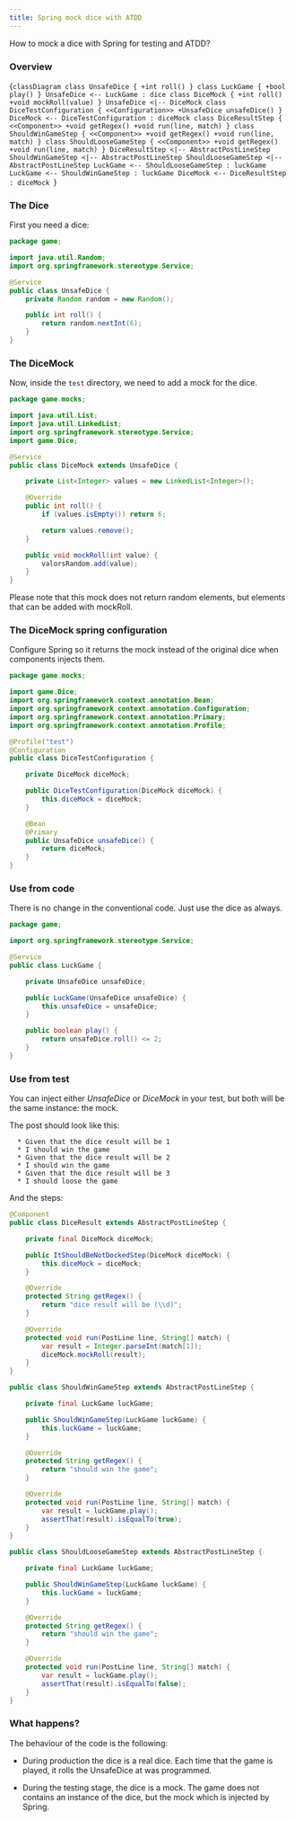 ```yaml
---
title: Spring mock dice with ATDD
---
```


How to mock a dice with Spring for testing and ATDD?

### Overview

<Mermaid>{`classDiagram
    class UnsafeDice {
        +int roll()
    }
    class LuckGame {
        +bool play()
    }
    UnsafeDice <-- LuckGame : dice
    class DiceMock {
        +int roll()
        +void mockRoll(value)
    }
    UnsafeDice <|-- DiceMock
    class DiceTestConfiguration {
        <<Configuration>>
        +UnsafeDice unsafeDice()
    }
    DiceMock <-- DiceTestConfiguration : diceMock
    class DiceResultStep {
        <<Component>>
        +void getRegex()
        +void run(line, match)
    }
    class ShouldWinGameStep {
        <<Component>>
        +void getRegex()
        +void run(line, match)
    }
    class ShouldLooseGameStep {
        <<Component>>
        +void getRegex()
        +void run(line, match)
    }
    DiceResultStep <|-- AbstractPostLineStep
    ShouldWinGameStep <|-- AbstractPostLineStep
    ShouldLooseGameStep <|-- AbstractPostLineStep
    LuckGame <-- ShouldLooseGameStep : luckGame
    LuckGame <-- ShouldWinGameStep : luckGame
    DiceMock <-- DiceResultStep : diceMock
`}</Mermaid>

### The Dice

First you need a dice:

```java
package game;

import java.util.Random;
import org.springframework.stereotype.Service;

@Service
public class UnsafeDice {
    private Random random = new Random();

    public int roll() {
        return random.nextInt(6);
    }
}
```

### The DiceMock

Now, inside the `test` directory, we need to add a mock for the dice.

```java
package game.mocks;

import java.util.List;
import java.util.LinkedList;
import org.springframework.stereotype.Service;
import game.Dice;

@Service
public class DiceMock extends UnsafeDice {

    private List<Integer> values = new LinkedList<Integer>();

    @Override
    public int roll() {
        if (values.isEmpty()) return 6;

        return values.remove();
    }

    public void mockRoll(int value) {
        valorsRandom.add(value);
    }
}
```

Please note that this mock does not return random elements, but elements that
can be added with mockRoll.

### The DiceMock spring configuration

Configure Spring so it returns the mock instead of the original dice when
components injects them.

```java
package game.mocks;

import game.Dice;
import org.springframework.context.annotation.Bean;
import org.springframework.context.annotation.Configuration;
import org.springframework.context.annotation.Primary;
import org.springframework.context.annotation.Profile;

@Profile("test")
@Configuration
public class DiceTestConfiguration {

    private DiceMock diceMock;

    public DiceTestConfiguration(DiceMock diceMock) {
        this.diceMock = diceMock;
    }

    @Bean
    @Primary
    public UnsafeDice unsafeDice() {
        return diceMock;
    }
}
```

### Use from code

There is no change in the conventional code. Just use the dice as always.

```java
package game;

import org.springframework.stereotype.Service;

@Service
public class LuckGame {

    private UnsafeDice unsafeDice;

    public LuckGame(UnsafeDice unsafeDice) {
        this.unsafeDice = unsafeDice;
    }

    public boolean play() {
        return unsafeDice.roll() <= 2;
    }
}
```

### Use from test

You can inject either _UnsafeDice_ or _DiceMock_ in your test, but both will be
the same instance: the mock.

The post should look like this:

```
  * Given that the dice result will be 1
  * I should win the game
  * Given that the dice result will be 2
  * I should win the game
  * Given that the dice result will be 3
  * I should loose the game
```

And the steps:

```java
@Component
public class DiceResult extends AbstractPostLineStep {

    private final DiceMock diceMock;

    public ItShouldBeNotDockedStep(DiceMock diceMock) {
        this.diceMock = diceMock;
    }

    @Override
    protected String getRegex() {
        return "dice result will be (\\d)";
    }

    @Override
    protected void run(PostLine line, String[] match) {
        var result = Integer.parseInt(match[1]);
        diceMock.mockRoll(result);
    }
}
```

```java
public class ShouldWinGameStep extends AbstractPostLineStep {

    private final LuckGame luckGame;

    public ShouldWinGameStep(LuckGame luckGame) {
        this.luckGame = luckGame;
    }

    @Override
    protected String getRegex() {
        return "should win the game";
    }

    @Override
    protected void run(PostLine line, String[] match) {
        var result = luckGame.play();
        assertThat(result).isEqualTo(true);
    }
}
```

```java
public class ShouldLooseGameStep extends AbstractPostLineStep {

    private final LuckGame luckGame;

    public ShouldWinGameStep(LuckGame luckGame) {
        this.luckGame = luckGame;
    }

    @Override
    protected String getRegex() {
        return "should win the game";
    }

    @Override
    protected void run(PostLine line, String[] match) {
        var result = luckGame.play();
        assertThat(result).isEqualTo(false);
    }
}
```

### What happens?

The behaviour of the code is the following:

- During production the dice is a real dice. Each time that the game is played,
  it rolls the UnsafeDice at was programmed.

- During the testing stage, the dice is a mock. The game does not contains an
  instance of the dice, but the mock which is injected by Spring.

